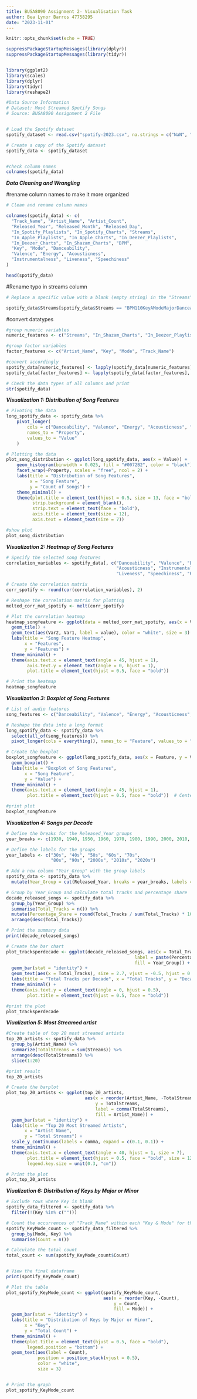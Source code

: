 ```yaml
---
title: BUSA8090 Assignment 2- Visualisation Task
author: Bea Lynor Barros 47758295
date: "2023-11-01"
---
```

  
```r
knitr::opts_chunk$set(echo = TRUE)
```

```r

suppressPackageStartupMessages(library(dplyr))
suppressPackageStartupMessages(library(tidyr))


library(ggplot2)
library(scales)
library(dplyr)
library(tidyr)
library(reshape2)

```

```r

#Data Source Information
# Dataset: Most Streamed Spotify Songs
# Source: BUSA8090 Assignment 2 File


# Load the Spotify dataset
spotify_dataset <- read.csv("spotify-2023.csv", na.strings = c("NaN", "NA"))

# Create a copy of the Spotify dataset
spotify_data <- spotify_dataset


#check column names
colnames(spotify_data)

```

***Data Cleaning and Wrangling***

#rename column names to make it more organized

```r
# Clean and rename column names

colnames(spotify_data) <- c(
  "Track_Name", "Artist_Name", "Artist_Count",
  "Released_Year", "Released_Month", "Released_Day",
  "In_Spotify_Playlists", "In_Spotify_Charts", "Streams",
  "In_Apple_Playlists", "In_Apple_Charts", "In_Deezer_Playlists",
  "In_Deezer_Charts", "In_Shazam_Charts", "BPM",
  "Key", "Mode", "Danceability",
  "Valence", "Energy", "Acousticness",
  "Instrumentalness", "Liveness", "Speechiness"
)

head(spotify_data)

```

#Rename typo in streams column
```r

# Replace a specific value with a blank (empty string) in the "Streams" column

spotify_data$Streams[spotify_data$Streams == "BPM110KeyAModeMajorDanceability53Valence75Energy69Acousticness7Instrumentalness0Liveness17Speechiness3"] <- ""

```

#convert datatypes
```r

#group numeric variables 
numeric_features <- c("Streams", "In_Shazam_Charts", "In_Deezer_Playlists", "Artist_Count", "Released_Year","Released_Month","Released_Day","In_Spotify_Playlists","In_Spotify_Charts","In_Apple_Playlists", "In_Apple_Charts", "In_Deezer_Charts", "BPM")

#group factor variables 
factor_features <- c("Artist_Name", "Key", "Mode", "Track_Name")

#convert accordingly
spotify_data[numeric_features] <- lapply(spotify_data[numeric_features], as.numeric)
spotify_data[factor_features] <- lapply(spotify_data[factor_features], as.factor)

# Check the data types of all columns and print
str(spotify_data)

```


***Visualization 1: Distribution of Song Features***

```r

# Pivoting the data
long_spotify_data <- spotify_data %>%
    pivot_longer(
        cols = c("Danceability", "Valence", "Energy", "Acousticness", "Instrumentalness", "Liveness", "Speechiness"), 
        names_to = "Property", 
        values_to = "Value"
    )

# Plotting the data
plot_song_distribution <- ggplot(long_spotify_data, aes(x = Value)) + 
    geom_histogram(binwidth = 0.025, fill = "#0072B2", color = "black") + 
    facet_wrap(~Property, scales = "free", ncol = 2) +
    labs(title = "Distribution of Song Features",
         x = "Song Feature",
         y = "Count of Songs") +
    theme_minimal() +
    theme(plot.title = element_text(hjust = 0.5, size = 13, face = "bold"),
          strip.background = element_blank(),
          strip.text = element_text(face = "bold"),
          axis.title = element_text(size = 12),
          axis.text = element_text(size = 7))

#show plot
plot_song_distribution


```


***Visualization 2: Heatmap of Song Features***

```r
# Specify the selected song features
correlation_variables <- spotify_data[, c("Danceability", "Valence", "Energy", 
                                          "Acousticness", "Instrumentalness", 
                                          "Liveness", "Speechiness", "Released_Year")]

# Create the correlation matrix
corr_spotify <- round(cor(correlation_variables), 2)

# Reshape the correlation matrix for plotting
melted_corr_mat_spotify <- melt(corr_spotify)

# Plot the correlation heatmap
heatmap_songfeature <- ggplot(data = melted_corr_mat_spotify, aes(x = Var1, y = Var2, fill = value)) +
  geom_tile() +
  geom_text(aes(Var2, Var1, label = value), color = "white", size = 3) +
  labs(title = "Song Feature Heatmap",
       x = "Features",
       y = "Features") +
  theme_minimal() +
  theme(axis.text.x = element_text(angle = 45, hjust = 1),
        axis.text.y = element_text(angle = 0, hjust = 1),
        plot.title = element_text(hjust = 0.5, face = "bold"))  

# Print the heatmap
heatmap_songfeature

```

***Visualization 3: Boxplot of Song Features***

```r

# List of audio features
song_features <- c("Danceability", "Valence", "Energy", "Acousticness", "Instrumentalness", "Liveness", "Speechiness")

# Reshape the data into a long format
long_spotify_data <- spotify_data %>%
  select(all_of(song_features)) %>%
  pivot_longer(cols = everything(), names_to = "Feature", values_to = "Value")

# Create the boxplot
boxplot_songfeature <- ggplot(long_spotify_data, aes(x = Feature, y = Value, fill = Feature)) +
  geom_boxplot() +
  labs(title = "Boxplot of Song Features",
       x = "Song Feature",
       y = "Value") +
  theme_minimal() +
  theme(axis.text.x = element_text(angle = 45, hjust = 1),
        plot.title = element_text(hjust = 0.5, face = "bold"))  # Center the title

#print plot
boxplot_songfeature

```

***Visualization 4: Songs per Decade***

```r

# Define the breaks for the Released_Year groups
year_breaks <- c(1930, 1940, 1950, 1960, 1970, 1980, 1990, 2000, 2010, 2020, 2030)

# Define the labels for the groups
year_labels <- c("30s", "40s", "50s", "60s", "70s",
                 "80s", "90s", "2000s", "2010s", "2020s")

# Add a new column "Year_Group" with the group labels
spotify_data <- spotify_data %>%
  mutate(Year_Group = cut(Released_Year, breaks = year_breaks, labels = year_labels, right = FALSE))

# Group by Year_Group and calculate total tracks and percentage share
decade_released_songs <- spotify_data %>%
  group_by(Year_Group) %>%
  summarise(Total_Tracks = n()) %>%
  mutate(Percentage_Share = round(Total_Tracks / sum(Total_Tracks) * 100, 2)) %>%
  arrange(desc(Total_Tracks))

# Print the summary data
print(decade_released_songs)
```


```r
# Create the bar chart
plot_tracksperdecade <- ggplot(decade_released_songs, aes(x = Total_Tracks, y = Year_Group, 
                                                 label = paste(Percentage_Share, "%"), 
                                                 fill = Year_Group)) +
  geom_bar(stat = "identity") +
  geom_text(aes(x = Total_Tracks), size = 2.7, vjust = -0.5, hjust = 0.5) +
  labs(title = "Total Tracks per Decade", x = "Total Tracks", y = "Decade") +
  theme_minimal() +
  theme(axis.text.y = element_text(angle = 0, hjust = 0.5), 
        plot.title = element_text(hjust = 0.5, face = "bold"))

#print the plot
plot_tracksperdecade

```

***Viualization 5: Most Streamed artist***

```r

#Create table of top 20 most streamed artists
top_20_artists <- spotify_data %>%
  group_by(Artist_Name) %>%
  summarize(TotalStreams = sum(Streams)) %>%
  arrange(desc(TotalStreams)) %>%
  slice(1:20)

#print result
top_20_artists

```

```r

# Create the barplot
plot_top_20_artists <- ggplot(top_20_artists, 
                              aes(x = reorder(Artist_Name, -TotalStreams), 
                                  y = TotalStreams, 
                                  label = comma(TotalStreams), 
                                  fill = Artist_Name)) +
  geom_bar(stat = "identity") +
  labs(title = "Top 20 Most Streamed Artists",
       x = "Artist Name",
       y = "Total Streams") +
  scale_y_continuous(labels = comma, expand = c(0.1, 0.1)) +
  theme_minimal() +
  theme(axis.text.x = element_text(angle = 40, hjust = 1, size = 7),
        plot.title = element_text(hjust = 0.5, face = "bold", size = 12),
        legend.key.size = unit(0.3, "cm"))

# Print the plot
plot_top_20_artists

```

***Viualization 6: Distribution of Keys by Major or Minor***

```r

# Exclude rows where Key is blank
spotify_data_filtered <- spotify_data %>%
  filter(!(Key %in% c("")))

# Count the occurrences of "Track_Name" within each "Key & Mode" for the filtered data
spotify_KeyMode_count <- spotify_data_filtered %>%
  group_by(Mode, Key) %>%
  summarise(Count = n())

# Calculate the total count
total_count <- sum(spotify_KeyMode_count$Count)


# View the final dataframe
print(spotify_KeyMode_count)


```

```r

# Plot the table
plot_spotify_KeyMode_count <- ggplot(spotify_KeyMode_count, 
                                     aes(x = reorder(Key, -Count), 
                                         y = Count, 
                                         fill = Mode)) +
  geom_bar(stat = "identity") +
  labs(title = "Distribution of Keys by Major or Minor",
       x = "Key",
       y = "Total Count") +
  theme_minimal() +
  theme(plot.title = element_text(hjust = 0.5, face = "bold"),
        legend.position = "bottom") +
  geom_text(aes(label = Count), 
            position = position_stack(vjust = 0.5), 
            color = "white", 
            size = 3)


# Print the graph
plot_spotify_KeyMode_count

```
